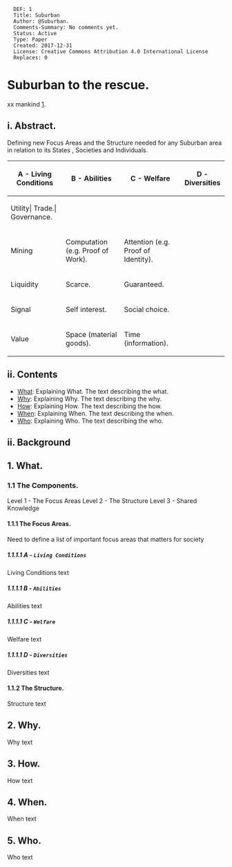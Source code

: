 <pre>
  DEF: 1
  Title: Suburban
  Author: @Suburban.
  Comments-Summary: No comments yet.
  Status: Active
  Type: Paper
  Created: 2017-12-31
  License: Creative Commons Attribution 4.0 International License
  Replaces: 0
</pre>

=Suburban to the rescue.=
xx mankind [https://github.com/se37301/suburban].


==i. Abstract.==

Defining new Focus Areas and the Structure needed for any Suburban area in relation to its States , Societies and Individuals.

{| class="wikitable"
|-
! scope="col"| A - Living Conditions
! scope="col"| B - Abilities
! scope="col"| C - Welfare
! scope="col"| D - Diversities
|-
| Utility| Trade.| Governance.
|-
! scope="row"| Mining
| Computation (e.g. Proof of Work).
| Attention (e.g. Proof of Identity).
|-
! scope="row"| Liquidity
| Scarce.
| Guaranteed.
|-
! scope="row"| Signal
| Self interest.
| Social choice.
|-
! scope="row"| Value
| Space (material goods).
| Time (information).
|}

==ii. Contents==

* [[#What|What]]: Explaining What. The text describing the what.
* [[#Why|Why]]: Explaining Why. The text describing the why.
* [[#How|How]]: Explaining How. The text describing the how.
* [[#When|When]]: Explaining When. The text describing the when.
* [[#Who|Who]]: Explaining Who. The text describing the who.

==ii. Background==



<div id="What"></div>

==1. What.==

===1.1 The Components.===
Level 1 - The Focus Areas
Level 2 - The Structure
Level 3 - Shared Knowledge 

====1.1.1 The Focus Areas.====

Need to define a list of important focus areas that matters for society
=====1.1.1.1 A - <code>Living Conditions</code>=====
Living Conditions text

=====1.1.1.1 B - <code>Abilities</code>=====
Abilities text

=====1.1.1.1 C - <code>Welfare</code>=====
Welfare text

=====1.1.1.1 D - <code>Diversities</code>=====
Diversities text

====1.1.2 The Structure.====
Structure text

<div id="Why"></div>
==2. Why.==
Why text

<div id="How"></div>
==3. How.==
How text

<div id="When"></div>
==4. When.==
When text

<div id="Who"></div>
==5. Who.==
Who text
